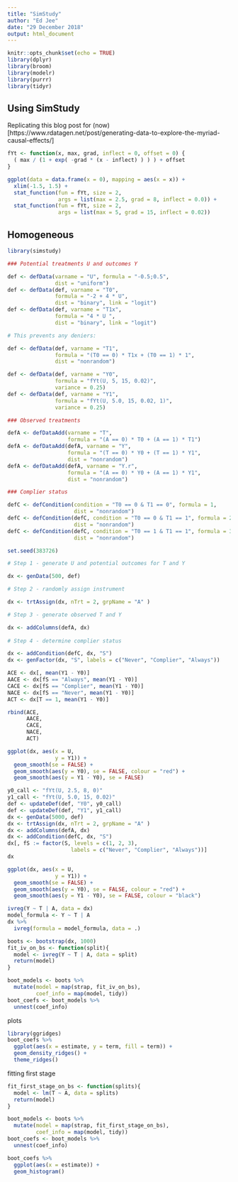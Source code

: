 ```yaml
---
title: "SimStudy"
author: "Ed Jee"
date: "29 December 2018"
output: html_document
---
```


```r
knitr::opts_chunk$set(echo = TRUE)
library(dplyr)
library(broom)
library(modelr)
library(purrr)
library(tidyr)
```




## Using SimStudy

Replicating this blog post for (now)[https://www.rdatagen.net/post/generating-data-to-explore-the-myriad-causal-effects/]

```r
fYt <- function(x, max, grad, inflect = 0, offset = 0) {
  ( max / (1 + exp( -grad * (x - inflect) ) ) ) + offset
}

ggplot(data = data.frame(x = 0), mapping = aes(x = x)) +
  xlim(-1.5, 1.5) +
  stat_function(fun = fYt, size = 2,
                args = list(max = 2.5, grad = 8, inflect = 0.0)) +
  stat_function(fun = fYt, size = 2,
                args = list(max = 5, grad = 15, inflect = 0.02))
```


## Homogeneous

```r
library(simstudy)

### Potential treatments U and outcomes Y

def <- defData(varname = "U", formula = "-0.5;0.5", 
               dist = "uniform")
def <- defData(def, varname = "T0", 
               formula = "-2 + 4 * U",
               dist = "binary", link = "logit")
def <- defData(def, varname = "T1x", 
               formula = "4 * U ",
               dist = "binary", link = "logit")

# This prevents any deniers:

def <- defData(def, varname = "T1",
               formula = "(T0 == 0) * T1x + (T0 == 1) * 1",
               dist = "nonrandom")

def <- defData(def, varname = "Y0", 
               formula = "fYt(U, 5, 15, 0.02)",
               variance = 0.25)
def <- defData(def, varname = "Y1", 
               formula = "fYt(U, 5.0, 15, 0.02, 1)",
               variance = 0.25)

### Observed treatments

defA <- defDataAdd(varname = "T",
                   formula = "(A == 0) * T0 + (A == 1) * T1")
defA <- defDataAdd(defA, varname = "Y", 
                   formula = "(T == 0) * Y0 + (T == 1) * Y1",
                   dist = "nonrandom")
defA <- defDataAdd(defA, varname = "Y.r", 
                   formula = "(A == 0) * Y0 + (A == 1) * Y1",
                   dist = "nonrandom")

### Complier status

defC <- defCondition(condition = "T0 == 0 & T1 == 0", formula = 1,
                     dist = "nonrandom")
defC <- defCondition(defC, condition = "T0 == 0 & T1 == 1", formula = 2,
                     dist = "nonrandom")
defC <- defCondition(defC, condition = "T0 == 1 & T1 == 1", formula = 3,
                     dist = "nonrandom")
```



```r
set.seed(383726)

# Step 1 - generate U and potential outcomes for T and Y

dx <- genData(500, def)

# Step 2 - randomly assign instrument

dx <- trtAssign(dx, nTrt = 2, grpName = "A" )

# Step 3 - generate observed T and Y

dx <- addColumns(defA, dx)
  
# Step 4 - determine complier status

dx <- addCondition(defC, dx, "S")
dx <- genFactor(dx, "S", labels = c("Never", "Complier", "Always"))

ACE <- dx[, mean(Y1 - Y0)]
AACE <- dx[fS == "Always", mean(Y1 - Y0)]
CACE <- dx[fS == "Complier", mean(Y1 - Y0)]
NACE <- dx[fS == "Never", mean(Y1 - Y0)]
ACT <- dx[T == 1, mean(Y1 - Y0)]

rbind(ACE,
      AACE,
      CACE,
      NACE,
      ACT)
```

```r
ggplot(dx, aes(x = U,
               y = Y1)) +
  geom_smooth(se = FALSE) +
  geom_smooth(aes(y = Y0), se = FALSE, colour = "red") +
  geom_smooth(aes(y = Y1 - Y0), se = FALSE)
```


```r
y0_call <- "fYt(U, 2.5, 8, 0)"
y1_call <- "fYt(U, 5.0, 15, 0.02)"
def <- updateDef(def, "Y0", y0_call)
def <- updateDef(def, "Y1", y1_call)
dx <- genData(5000, def)
dx <- trtAssign(dx, nTrt = 2, grpName = "A" )
dx <- addColumns(defA, dx)
dx <- addCondition(defC, dx, "S")
dx[, fS := factor(S, levels = c(1, 2, 3), 
                    labels = c("Never", "Complier", "Always"))]
dx
```

```r
ggplot(dx, aes(x = U,
               y = Y1)) +
  geom_smooth(se = FALSE) +
  geom_smooth(aes(y = Y0), se = FALSE, colour = "red") +
  geom_smooth(aes(y = Y1 - Y0), se = FALSE, colour = "black")
```




```r
ivreg(Y ~ T | A, data = dx)
model_formula <- Y ~ T | A
dx %>% 
  ivreg(formula = model_formula, data = .)
```


```r
boots <- bootstrap(dx, 1000)
fit_iv_on_bs <- function(split){
  model <- ivreg(Y ~ T | A, data = split)
  return(model)
}

boot_models <- boots %>% 
  mutate(model = map(strap, fit_iv_on_bs),
         coef_info = map(model, tidy))
boot_coefs <- boot_models %>% 
  unnest(coef_info)
```



plots
```r
library(ggridges)
boot_coefs %>% 
  ggplot(aes(x = estimate, y = term, fill = term)) +
  geom_density_ridges() +
  theme_ridges() 
```

fitting first stage

```r

fit_first_stage_on_bs <- function(splits){
  model <- lm(T ~ A, data = splits)
  return(model)
}

boot_models <- boots %>% 
  mutate(model = map(strap, fit_first_stage_on_bs),
         coef_info = map(model, tidy))
boot_coefs <- boot_models %>% 
  unnest(coef_info)

boot_coefs %>% 
  ggplot(aes(x = estimate)) +
  geom_histogram()
```

